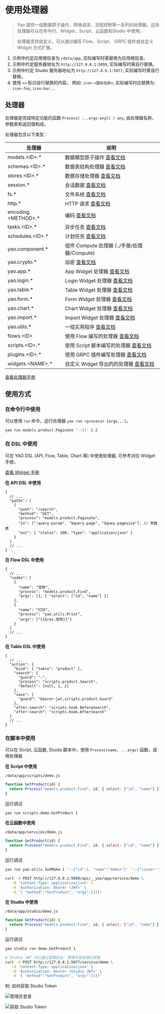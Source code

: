 # 使用处理器

<blockquote>
  <p>
    Yao
    提供一组数据原子操作、网络请求、流程控制等一系列的处理器。这些处理器可以在命令行、Widget、Script、云函数和Studio
    中使用。
  </p>
  <p>
    处理器支持自定义，可以通过编写 Flow、Script、 GRPC 插件或自定义 Widget
    方式扩展。
  </p>
</blockquote>

1. 示例中约定应用根目录为 `/data/app`, 实际编写时需替换为应用根目录。
2. 示例中约定服务器地址为 `http://127.0.0.1:5099`, 实际编写时需自行替换。
3. 示例中约定 Studio 服务器地址为 `http://127.0.0.1:5077`, 实际编写时需自行替换。
4. 使用 `<>` 标识自行替换的内容。 例如: `icon-<图标名称>`, 实际编写时应替换为: `icon-foo`, `icon-bar` ...

## 处理器

处理器是完成特定功能的函数 `Process( ...args:any[] ) any`, 由处理器名称、参数表和返回值构成。

处理器包含以下类型：

| 处理器                | 说明                                                        |
| --------------------- | ----------------------------------------------------------- |
| models.<ID\>.\*       | 数据模型原子操作 [查看文档](../手册/处理器/Model)           |
| schemas.<ID\>.\*      | 数据表结构处理器 [查看文档](../手册/处理器/Schema)          |
| stores.<ID\>.\*       | 数据存储处理器 [查看文档](../手册/处理器/Store)             |
| session.\*            | 会话数据 [查看文档](../手册/处理器/Session)                 |
| fs.\*                 | 文件系统 [查看文档](../手册/处理器/Network)                 |
| http.\*               | HTTP 请求 [查看文档](../手册/处理器/Session)                |
| encoding.<METHOD\>.\* | 编码 [查看文档](../手册/处理器/Encoding)                    |
| tasks.<ID\>.\*        | 异步任务 [查看文档](../手册/处理器/Task)                    |
| schedules.<ID\>.\*    | 计划任务 [查看文档](../手册/处理器/Schedule)                |
| yao.component.\*      | 组件 Compute 处理器 (../手册/处理器/Compute)                |
| yao.crypto.\*         | 加密 [查看文档](../手册/处理器/Crypto)                      |
| yao.app.\*            | App Widget 处理器 [查看文档](../手册/处理器/App)            |
| yao.login.\*          | Login Widget 处理器 [查看文档](../手册/处理器/Login)        |
| yao.table.\*          | Table Widget 处理器 [查看文档](../手册/处理器/Table)        |
| yao.form.\*           | Form Widget 处理器 [查看文档](../手册/处理器/Form)          |
| yao.chart.\*          | Chart Widget 处理器 [查看文档](../手册/处理器/Chart)        |
| yao.import.\*         | Import Widget 处理器 [查看文档](../手册/处理器/Chart)       |
| yao.utils.\*          | 一组实用程序 [查看文档](../手册/处理器/Utils)               |
| flows.<ID\>           | 使用 Flow 编写的处理器 [查看文档](逻辑编排)                 |
| scripts.<ID\>.\*      | 使用 Script 脚本编写的处理器 [查看文档](逻辑编排)           |
| plugins.<ID\>.\*      | 使用 GRPC 插件编写处理器 [查看文档](../进阶/编写插件)       |
| widgets.<NAME\>.\*    | 自定义 Widget 导出的的处理器 [查看文档](../专家/编写Widget) |

[查看处理器手册](../手册/处理器/Index)

## 使用方式

### 在命令行中使用

可以使用 `run` 命令，运行处理器 `yao run <process> [args...]`。

```bash
yao run models.product.Paginate '::{}' 1 2
```

### 在 DSL 中使用

可在 YAO DSL (API, Flow, Table, Chart 等) 中使用处理器, 可参考对应 Widget 手册。

[查看 Widget 手册](../手册/Widgets/Index)

**在 API DSL 中使用**

```jsonc
{
  // ...
  "paths": [
    {
      "path": "/search",
      "method": "GET",
      "process": "models.product.Paginate",
      "in": [":query-param", "$query.page", "$quey.pagesize"], // 参数表
      "out": { "status": 200, "type": "application/json" }
    }
  ]
  // ...
}
```

**在 Flow DSL 中使用**

```jsonc
{
  // ...
  "nodes": [
    {
      "name": "宠物",
      "process": "models.product.Find",
      "args": [1, { "select": ["id", "name"] }]
    },
    {
      "name": "打印",
      "process": "yao.utils.Print",
      "args": ["{{$res.宠物}}"]
    }
  ]
  // ...
}
```

**在 Table DSL 中使用**

```jsonc
{
  // ...
  "action": {
    "bind": { "table": "product" },
    "search": {
      "guard": "-",
      "process": "scripts.product.Search",
      "default": [null, 1, 2]
    },
    "save": {
      "guard": "bearer-jwt,scripts.product.Guard"
    },
    "after:search": "scripts.hook.BeforeSearch",
    "after:search": "scripts.hook.AfterSearch"
  }
  // ...
}
```

### 在脚本中使用

可以在 Script, 云函数, Stuido 脚本中，使用 `Process(name, ...args)` 函数，调用处理器

**在 Script 中使用**

`/data/app/scripts/demo.js`

```javascript
function GetProduct(id) {
  return Process("models.product.Find", id, { select: ["id", "name"] });
}
```

运行调试

```bash
yao run scripts.demo.GetProduct 1
```

**在云函数中使用**

`/data/app/services/demo.js`

```javascript
function GetProduct(id) {
  return Process("models.product.Find", id, { select: ["id", "name"] });
}
```

运行调试

```bash
yao run yao.utils.JwtMake 1 '::{"id":1, "name":"Admin"}' '::{"issuer":"yao"}'
```

```bash
curl -X POST http://127.0.0.1:5099/api/__yao/app/service/demo \
   -H 'Content-Type: application/json' \
   -H 'Authorization: Bearer <JWT>' \
   -d '{ "method":"GetProduct", "args":[1]}'
```

**在 Studio 中使用**

`/data/app/studio/demo.js`

```javascript
function GetProduct(id) {
  return Process("models.product.Find", id, { select: ["id", "name"] });
}
```

运行调试

```bash
yao studio run demo.GetProduct 1
```

```bash
# Studio JWT 可以通过管理后台, 管理员登录接口获取
curl -X POST http://127.0.0.1:5077/service/demo \
   -H 'Content-Type: application/json' \
   -H 'Authorization: Bearer <Studio JWT>' \
   -d '{ "method":"GetProduct", "args":[1]}'

```

附: 如何获取 Studio Token

![管理员登录](./assets/jwt-token-step1.jpg)

![获取 Studio Token](./assets/jwt-token-step2.jpg)

<Div style={{ display: "flex", justifyContent: "space-between" }}>
  <Link type="prev" title="编写图表" link="基础/编写图表"></Link>
  <Link type="next" title="使用Widgets" link="基础/使用Widgets"></Link>
</Div>
